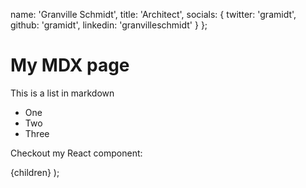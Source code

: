 
  name: 'Granville Schmidt',
  title: 'Architect',
  socials: {
    twitter: 'gramidt',
    github: 'gramidt',
    linkedin: 'granvilleschmidt'
  }
};

# My MDX page

This is a list in markdown

- One
- Two
- Three

Checkout my React component:

<Avatar />

  <MemberStructure meta={meta}>{children}</MemberStructure>
);
